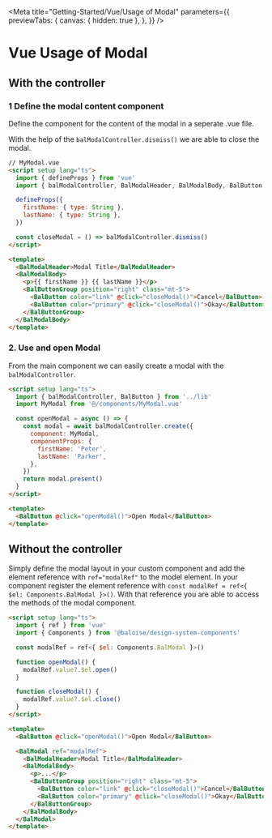 
<Meta
  title="Getting-Started/Vue/Usage of Modal"
  parameters={{
    previewTabs: {
      canvas: { hidden: true },
    },
  }}
/>

# Vue Usage of Modal

## With the controller

### 1 Define the modal content component

Define the component for the content of the modal in a seperate .vue file.

With the help of the `balModalController.dismiss()` we are able to close the modal.

```html
// MyModal.vue
<script setup lang="ts">
  import { defineProps } from 'vue'
  import { balModalController, BalModalHeader, BalModalBody, BalButton } from '@baloise/design-system-components-vue'

  defineProps({
    firstName: { type: String },
    lastName: { type: String },
  })

  const closeModal = () => balModalController.dismiss()
</script>

<template>
  <BalModalHeader>Modal Title</BalModalHeader>
  <BalModalBody>
    <p>{{ firstName }} {{ lastName }}</p>
    <BalButtonGroup position="right" class="mt-5">
      <BalButton color="link" @click="closeModal()">Cancel</BalButton>
      <BalButton color="primary" @click="closeModal()">Okay</BalButton>
    </BalButtonGroup>
  </BalModalBody>
</template>
```

### 2. Use and open Modal

From the main component we can easily create a modal with the `balModalController`.

```html
<script setup lang="ts">
  import { balModalController, BalButton } from '../lib'
  import MyModal from '@/components/MyModal.vue'

  const openModal = async () => {
    const modal = await balModalController.create({
      component: MyModal,
      componentProps: {
        firstName: 'Peter',
        lastName: 'Parker',
      },
    })
    return modal.present()
  }
</script>

<template>
  <BalButton @click="openModal()">Open Modal</BalButton>
</template>
```

## Without the controller

Simply define the modal layout in your custom component and add the element reference with `ref="modalRef"` to the model element.
In your component register the element reference with `const modalRef = ref<{ $el: Components.BalModal }>()`. With that reference you are able to access the methods of the modal component.

```html
<script setup lang="ts">
  import { ref } from 'vue'
  import { Components } from '@baloise/design-system-components'

  const modalRef = ref<{ $el: Components.BalModal }>()

  function openModal() {
    modalRef.value?.$el.open()
  }

  function closeModal() {
    modalRef.value?.$el.close()
  }
</script>

<template>
  <BalButton @click="openModal()">Open Modal</BalButton>

  <BalModal ref="modalRef">
    <BalModalHeader>Modal Title</BalModalHeader>
    <BalModalBody>
      <p>...</p>
      <BalButtonGroup position="right" class="mt-5">
        <BalButton color="link" @click="closeModal()">Cancel</BalButton>
        <BalButton color="primary" @click="closeModal()">Okay</BalButton>
      </BalButtonGroup>
    </BalModalBody>
  </BalModal>
</template>
```

<bal-doc-github link="D:/Baloise/projects/baloise-incubator/design-system/packages/components/src/stories/getting-started/vue/02-03-usage-modal.stories.mdx"></bal-doc-github>
